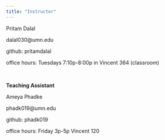 ```yaml
---
title: "Instructor"
---
```



Pritam Dalal 

dalal030@umn.edu

github: pritamdalal

office hours: Tuesdays 7:10p-8:00p in Vincent 364 (classroom)


&nbsp;

**Teaching Assistant**

Ameya Phadke

phadk019@umn.edu

github: phadk019

office hours: Friday 3p-5p Vincent 120
